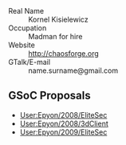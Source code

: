 ; Real Name
: Kornel Kisielewicz
; Occupation 	
: Madman for hire
; Website 
: http://chaosforge.org
; GTalk/E-mail
: name.surname@gmail.com

== GSoC Proposals ==

* [[User:Epyon/2008/EliteSec]]
* [[User:Epyon/2008/3dClient]]
* [[User:Epyon/2009/EliteSec]]